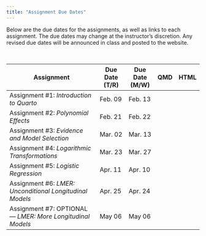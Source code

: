 ```yaml
---
title: "Assignment Due Dates"
---
```



Below are the due dates for the assignments, as well as links to each assignment. The due dates may change at the instructor's discretion. Any revised due dates will be announced in class and posted to the website. 

<br />

<table class="table">

<thead>
<tr>
<th style="width:50%;">Assignment</th>
<th style="width:15%;">Due Date (T/R)</th>
<th style="width:15%;">Due Date (M/W)</th>
<th style="width:10%;text-align:center">QMD</th>
<th style="width:10%;text-align:center">HTML</th>
</tr>
</thead>

<tbody>

<tr>
<td>Assignment \#1: *Introduction to Quarto*</td>
<!-- <span style="margin-left:5px; color:#5a067d;font-size:12px;">*[The due date for this assignment is flexible]*</span> -->
<td>Feb. 09</td>
<td>Feb. 13</td>
<td align="center" style="vertical-align:middle;">
[<span class="fab fa-markdown" style="font-size: 20px;"></span>](https://raw.githubusercontent.com/zief0002/bespectacled-antelope/main/assignments/assignment-01-introduction-to-quarto.qmd)
</td>
<td align="center" style="vertical-align:middle;">
[<span class="fas fa-link" style="font-size: 20px;"></span>](assignments/assignment-01-introduction-to-quarto.html)
</td>
</tr>


<tr>
<td>Assignment \#2: *Polynomial Effects*</td>
<!-- <span style="margin-left:5px; color:#5a067d;font-size:12px;">*[The due date for Question 11 is flexible]*</span> -->
<td>Feb. 21</td>
<td>Feb. 22</td>
<td align="center" style="vertical-align:middle;">
[<span class="fab fa-markdown" style="font-size: 20px;"></span>](https://raw.githubusercontent.com/zief0002/bespectacled-antelope/main/assignments/assignment-02-polynomial-effects.qmd)
</td>
<td align="center" style="vertical-align:middle;">
[<span class="fas fa-link" style="font-size: 20px;"></span>](assignments/assignment-02-polynomial-effects.html)
</td>
</tr>


<tr>
<td>Assignment \#3: *Evidence and Model Selection*</td>
<!-- <br /><span style="margin-left:5px; color:#5a067d;font-size:12px;">*[Updated: 02-08-2022]*</span> -->
<td>Mar. 02</td>
<td>Mar. 13</td>
<td align="center" style="vertical-align:middle;">
[<span class="fab fa-markdown" style="font-size: 20px;"></span>](https://raw.githubusercontent.com/zief0002/bespectacled-antelope/main/assignments/assignment-03-evidence-and-model-selection.qmd)
</td>
<td align="center" style="vertical-align:middle;">
[<span class="fas fa-link" style="font-size: 20px;"></span>](assignments/assignment-03-evidence-and-model-selection.html)
</td>
</tr>


<tr>
<td>Assignment \#4: *Logarithmic Transformations*</td>
<td>Mar. 23</td>
<td>Mar. 27</td>
<td align="center" style="vertical-align:middle;">
[<span class="fab fa-markdown" style="font-size: 20px;"></span>](https://raw.githubusercontent.com/zief0002/bespectacled-antelope/main/assignments/assignment-04-logarithmic-transformations.qmd)
</td>
<td align="center" style="vertical-align:middle;">
[<span class="fas fa-link" style="font-size: 20px;"></span>](assignments/assignment-04-logarithmic-transformations.html)
</td>
</tr>


<tr>
<td>Assignment \#5: *Logistic Regression*</td>
<!-- <br /><span style="margin-left:5px; color:#5a067d;font-size:12px;">*[Updated: 03-24-2022]*</span> -->
<td>Apr. 11</td>
<td>Apr. 10</td>
<td align="center" style="vertical-align:middle;">
[<span class="fab fa-markdown" style="font-size: 20px;"></span>](https://raw.githubusercontent.com/zief0002/bespectacled-antelope/main/assignments/assignment-05-logistic-regression.qmd)
</td>
<td align="center" style="vertical-align:middle;">
[<span class="fas fa-link" style="font-size: 20px;"></span>](assignments/assignment-05-logistic-regression.html)
</td>
</tr>


<tr>
<td>Assignment \#6: *LMER: Unconditional Longitudinal Models*</td>
<td>Apr. 25</td>
<td>Apr. 24</td>
<td align="center" style="vertical-align:middle;">
[<span class="fab fa-markdown" style="font-size: 20px;"></span>](https://raw.githubusercontent.com/zief0002/bespectacled-antelope/main/assignments/assignment-06-lmer-unconditional-longitudinal-models.qmd)
</td>
<td align="center" style="vertical-align:middle;">
[<span class="fas fa-link" style="font-size: 20px;"></span>](assignments/assignment-06-lmer-unconditional-longitudinal-models.html)
</td>
</tr>


<tr>
<td>Assignment \#7: OPTIONAL --- *LMER: More Longitudinal Models*</td>
<td>May 06</td>
<td>May 06</td>
<td align="center" style="vertical-align:middle;">
[<span class="fab fa-markdown" style="font-size: 20px;"></span>](https://raw.githubusercontent.com/zief0002/bespectacled-antelope/main/assignments/assignment-07-lmer-more-longitudinal-models.qmd)
</td>
<td align="center" style="vertical-align:middle;">
[<span class="fas fa-link" style="font-size: 20px;"></span>](assignments/assignment-07-lmer-more-longitudinal-models.html)
</td>
</tr>



</tbody>
</table>




